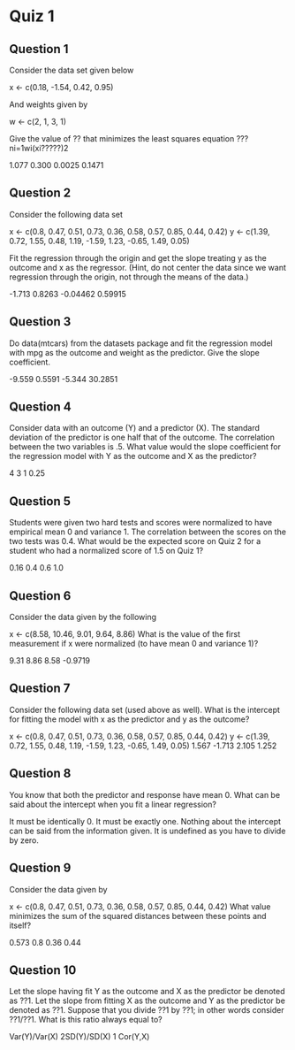 # Quiz 1

## Question 1

Consider the data set given below

x <- c(0.18, -1.54, 0.42, 0.95)

And weights given by

w <- c(2, 1, 3, 1)

Give the value of ?? that minimizes the least squares equation ???ni=1wi(xi?????)2

1.077
0.300
0.0025
0.1471


## Question 2

Consider the following data set

x <- c(0.8, 0.47, 0.51, 0.73, 0.36, 0.58, 0.57, 0.85, 0.44, 0.42)
y <- c(1.39, 0.72, 1.55, 0.48, 1.19, -1.59, 1.23, -0.65, 1.49, 0.05)

Fit the regression through the origin and get the slope treating y as the outcome and x as the regressor. (Hint, do not center the data since we want regression through the origin, not through the means of the data.)

-1.713
0.8263
-0.04462
0.59915

## Question 3

Do data(mtcars) from the datasets package and fit the regression model with mpg as the outcome and weight as the predictor. Give the slope coefficient.

-9.559
0.5591
-5.344
30.2851

## Question 4

Consider data with an outcome (Y) and a predictor (X). The standard deviation of the predictor is one half that of the outcome. The correlation between the two variables is .5. What value would the slope coefficient for the regression model with Y as the outcome and X as the predictor?

4
3
1
0.25

## Question 5

Students were given two hard tests and scores were normalized to have empirical mean 0 and variance 1. The correlation between the scores on the two tests was 0.4. What would be the expected score on Quiz 2 for a student who had a normalized score of 1.5 on Quiz 1?

0.16
0.4
0.6
1.0

## Question 6

Consider the data given by the following

x <- c(8.58, 10.46, 9.01, 9.64, 8.86)
What is the value of the first measurement if x were normalized (to have mean 0 and variance 1)?

9.31
8.86
8.58
-0.9719

## Question 7

Consider the following data set (used above as well). What is the intercept for fitting the model with x as the predictor and y as the outcome?

x <- c(0.8, 0.47, 0.51, 0.73, 0.36, 0.58, 0.57, 0.85, 0.44, 0.42)
y <- c(1.39, 0.72, 1.55, 0.48, 1.19, -1.59, 1.23, -0.65, 1.49, 0.05)
1.567
-1.713
2.105
1.252

## Question 8

You know that both the predictor and response have mean 0. What can be said about the intercept when you fit a linear regression?

It must be identically 0.
It must be exactly one.
Nothing about the intercept can be said from the information given.
It is undefined as you have to divide by zero.

## Question 9

Consider the data given by

x <- c(0.8, 0.47, 0.51, 0.73, 0.36, 0.58, 0.57, 0.85, 0.44, 0.42)
What value minimizes the sum of the squared distances between these points and itself?

0.573
0.8
0.36
0.44

## Question 10

Let the slope having fit Y as the outcome and X as the predictor be denoted as ??1. Let the slope from fitting X as the outcome and Y as the predictor be denoted as ??1. Suppose that you divide ??1 by ??1; in other words consider ??1/??1. What is this ratio always equal to?

Var(Y)/Var(X)
2SD(Y)/SD(X)
1
Cor(Y,X)
